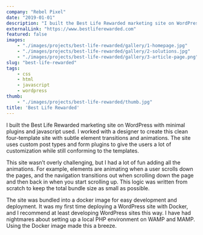 ```yaml
---
company: "Rebel Pixel"
date: "2019-01-01"
description: "I built the Best Life Rewarded marketing site on WordPress with minimal plugins and javascript used"
externalLink: "https://www.bestliferewarded.com"
featured: false
images:
    - "./images/projects/best-life-rewarded/gallery/1-homepage.jpg"
    - "./images/projects/best-life-rewarded/gallery/2-solutions.jpg"
    - "./images/projects/best-life-rewarded/gallery/3-article-page.png"
slug: "best-life-rewarded"
tags:
    - css
    - html
    - javascript
    - wordpress
thumb:
    - "./images/projects/best-life-rewarded/thumb.jpg"
title: 'Best Life Rewarded'
---
```


I built the Best Life Rewarded marketing site on WordPress with minimal plugins and javascript used. I worked with a designer to create this clean four-template site with subtle element transitions and animations. The site uses custom post types and form plugins to give the users a lot of customization while still conforming to the templates.

This site wasn’t overly challenging, but I had a lot of fun adding all the animations. For example, elements are animating when a user scrolls down the pages, and the navigation transitions out when scrolling down the page and then back in when you start scrolling up. This logic was written from scratch to keep the total bundle size as small as possible.

The site was bundled into a docker image for easy development and deployment. It was my first time deploying a WordPress site with Docker, and I recommend at least developing WordPress sites this way. I have had nightmares about setting up a local PHP environment on WAMP and MAMP. Using the Docker image made this a breeze.